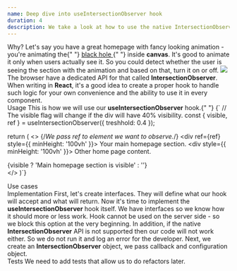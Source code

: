 ```yaml
---
name: Deep dive into useIntersectionObserver hook
duration: 4
description: We take a look at how to use the native IntersectionObserver API in a custom hook.
---
```


<Section>
  <XL>Why?</XL>
  <M>
    Let's say you have a great homepage with fancy looking animation - you're
    animating the{" "}
    <A href="https://greenonsoftware.com/" outside>
      black hole
    </A>{" "}
    inside <B>canvas</B>. It's good to animate it only when users actually see
    it. So you could detect whether the user is seeing the section with the
    animation and based on that, turn it on or off.
  </M>
  <Img
    src="/black-hole.gif"
    description="Note how the animation stops when scrolling"
  />
  <M>
    The browser have a dedicated API for that called <B>IntersectionObserver</B>.
    When writing in <B>React</B>, it's a good idea to create a proper hook to handle
    such logic for your own convenience and the ability to use it in every component.
  </M>
</Section>

<Section>
  <XL>Usage</XL>
  <M>
    This is how we will use our <B>useIntersectionObserver</B> hook.{" "}
  </M>
  <Snippet description="An example of use">{`
 // The visible flag will change if the div will have 40% visibility.
const { visible, ref } = useIntersectionObserver<HTMLDivElement>({ treshhold: 0.4 });
  
return (
  <>
   {/*We pass ref to element we want to observe.*/}
    <div ref={ref} style={{ minHeight: '100vh' }}>
      Your main homepage section.
    </div>
    <div style={{ minHeight: '100vh' }}>
      Other home page content.
    </div>
    <div>{visible ? 'Main homepage section is visible' : ''}</div>
  </>
)`}</Snippet>
</Section>

<Section>
  <XL>Use cases</XL>
  <List items="Enabling/disabling animations, Showing/hiding an element on the UI,Loading code dynamically" />
</Section>

<Section>
  <XL>Implementation</XL>
  <M>
    First, let's create interfaces. They will define what our hook will accept
    and what will return.
  </M>
  <Snippet
    description="The shape of interfaces"
    linesCount={24}
    src="https://raw.githubusercontent.com/polubis/Dream-stack-for-React-dev/main/system/libs/figa-hooks/src/lib/use-intersection-observer/defs.ts"
  />
  <M>
    Now it's time to implement the <B>useIntersectionObserver</B> hook itself.
    We have interfaces so we know how it should more or less work.
  </M>
  <Snippet
    description="Implementation"
    linesCount={66}
    src="https://raw.githubusercontent.com/polubis/Dream-stack-for-React-dev/main/system/libs/figa-hooks/src/lib/use-intersection-observer/use-intersection-observer.ts"
  />
  <M>
    Hook cannot be used on the server side - so we block this option at the very
    beginning.
  </M>
  <M>
    In addition, if the native <B>IntersectionObserver</B> API is not supported
    then our code will not work either. So we do not run it and log an error for
    the developer.
  </M>
  <M>
    Next, we create an <B>IntersectionObserver</B> object, we pass callback and
    configuration object.
  </M>
</Section>

<Section>
  <XL>Tests</XL>
  <M>We need to add tests that allow us to do refactors later.</M>
  <Snippet
    description="Anty regression tests"
    linesCount={45}
    src="https://raw.githubusercontent.com/polubis/Dream-stack-for-React-dev/main/system/libs/figa-hooks/src/lib/use-intersection-observer/use-intersection-observer.test.tsx"
  />
</Section>
